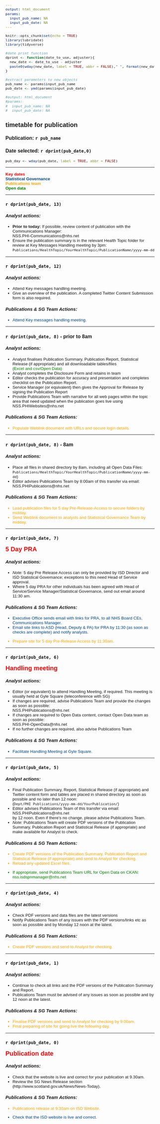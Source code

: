 ```yaml
---
output: html_document
params:
  input_pub_name: NA
  input_pub_date: NA
---
```

<style type="text/css">

div.statgov { 
color: rgb(0,71,133) !important;
}

div.statgov2 { 
color: rgb(0,71,133) !important;
font-weight: bold

}

div.pubs { 
color: orange !important;
}

div.pubs2 { 
color: orange !important;
font-weight: bold
}

div.open_data { 
color: green !important;
}

div.open_data2 { 
color: green !important;
font-weight: bold
}

div.key_date { 
color: red !important;
font-size: 20px;
font-weight: bold
}

div.key_date2 { 
color: red !important;
font-weight: bold
}

div.error { 
color: red !important;
font-size: 22px
}

body {
  font-family: Arial;
  font-size: 10pt;
}

h3 {
  font-family: Arial;
  font-size: 12pt;
}

h4 {
  font-family: Arial;
  font-size: 11pt;
}

</style>

```r
knitr::opts_chunk$set(echo = TRUE)
library(lubridate)
library(tidyverse)

#date print function
dprint <- function(date_to_use, adjuster){
  new_date <- date_to_use - adjuster
  paste0(wday(new_date, label = TRUE, abbr = FALSE)," ", format(new_date, "%d %B %Y"))
}

#extract parameters to new objects
pub_name <- params$input_pub_name
pub_date <- ymd(params$input_pub_date)

#output: html_document
#params:
#  input_pub_name: NA
#  input_pub_date: NA

```

## **timetable for publication**
### **Publication: `r pub_name`**  
### **Date selected: `r dprint(pub_date,0)`**

```r
pub_day <- wday(pub_date, label = TRUE, abbr = FALSE)
```

***
<div class = "key_date2">Key dates</div>
<div class = "statgov2">Statistical Governance</div>
<div class = "pubs2">Publications team</div>
<div class = "open_data2">Open data</div>
***

### **`r dprint(pub_date, 13)`**

#### *Analyst actions:*

* **Prior to today:**
If possible, review content of publication with the Communications Manager:<br>NSS.PHI-Communications@nhs.net
* Ensure the publication summary is in the relevant Health Topic folder for review at Key Messages Handling meeting by 3pm:<br>`Publications/HealthTopic/YourHealthTopic/PublicationName/yyyy-mm-dd`

***
### **`r dprint(pub_date, 12)`**

#### *Analyst actions:*

* Attend Key messages handling meeting.
* Give an overview of the publication. A completed Twitter Content Submission form is also required.

#### *Publications & SG Team Actions:*

<div class = "statgov">
* Attend Key messages handling meeting.
</div>

***
### **`r dprint(pub_date, 8)` - prior to 8am**

#### *Analyst actions:*

* Analyst finalises Publication Summary, Publication Report, Statistical Release (if appropriate) and all downloadable tables/files <div class = "open_data">(Excel and csv/Open Data)</div>
* Analyst completes the Disclosure Form and retains in team
* Editor checks the publication for accuracy and presentation and completes checklist on the Publication Report. 
* Service Manager (or equivalent) then gives the Approval for Release by signing the Publication Report 
* Provide Publications Team with narrative for all web pages within the topic area that need updated when the publication goes live using NSS.PHIWebsites@nhs.net 

#### *Publications & SG Team Actions:*

<div class = "pubs">
* Populate Weblink document with URLs and secure login details.
</div>

***
### **`r dprint(pub_date, 8)` - 8am**

#### *Analyst actions:*

* Place all files in shared directory by 8am, including all Open Data Files:<br> `Publications/HealthTopic/YourHealthTopic/PublicationName/yyyy-mm-dd`)
* Editor advises Publications Team by 8:00am of this transfer via email: NSS.PHIPublications@nhs.net

#### *Publications & SG Team Actions:*
<div class = "pubs">
* Load publication files for 5 day Pre-Release-Access to secure folders by midday.
* Send Weblink document to analysts and Statistical Governance Team by midday.
</div>

***
### **`r dprint(pub_date, 7)`**

<div class = "key_date">5 Day PRA</div>

#### *Analyst actions:*

* *Note:* 5 day Pre Release Access can only be provided by ISD Director and ISD Statistical Governance; exceptions to this need Head of Service approval.
* Where 5 day PRA for other individuals has been agreed with Head of Service/Service Manager/Statistical Governance, send out email around 11:30 am.

#### *Publications & SG Team Actions:*
<div class = "statgov">
* Executive Office sends email with links for PRA, to all NHS Board CEs, Communications Manager.
* Email site links to ASD (Head, Deputy & PA) for PRA by 11:30 (as soon as checks are complete) and notify analysts.
</div>
<div class = "pubs">
* Prepare site for 5 day Pre-Release Access by 11:30am.
</div>

***
### **`r dprint(pub_date, 6)`**

<div class = "key_date">Handling meeting</div>

#### *Analyst actions:*

* Editor (or equivalent) to attend Handling Meeting, if required.  This meeting is usually held at Gyle Square (teleconference with SG)
* If changes are required, advise Publications Team and provide the changes as soon as possible:<br>NSS.PHIPublications@nhs.net
* If changes are required to Open Data content, contact Open Data team as soon as possible:<br>NSS.PHI-OpenData@nhs.net
* If no further changes are required, also advise Publications Team 

#### *Publications & SG Team Actions:*
<div class = "statgov">
* Facilitate Handling Meeting at Gyle Square.
</div>

***
### **`r dprint(pub_date, 5)`**

#### *Analyst actions:*

* Final Publication Summary, Report, Statistical Release (if appropriate) and Twitter content form and tables are placed in shared directory as soon as possible and no later than 12 noon:<br>
(`Dept/PHI Publications/yyyy-mm-dd/YourPublication/`)
* Editor advises Publications Team of this transfer via email:<br>NSS.PHIPublications@nhs.net<br>by 12 noon. Even if there's no change, please advise Publications Team.
* *Note:* Publications Team will create PDF versions of the Publication Summary, Publication Report and Statistical Release (if appropriate) and make available for Analyst to check.

#### *Publications & SG Team Actions:*
<div class = "pubs">
* Create PDF versions of the Publication Summary, Publication Report and Statistical Release (if appropriate) and send to Analyst for checking.
* Reload any updated Excel files.
</div>
<div class = "open_data">
* If appropriate, send Publications Team URL for Open Data on CKAN:<br>nss.isdspnmanager@nhs.net
</div>

***
### **`r dprint(pub_date, 4)`**

#### *Analyst actions:*

* Check PDF versions and data files are the latest versions
* Notify Publications Team of any issues with the PDF versions/links etc as soon as possible and by Monday 12 noon at the latest. 

#### *Publications & SG Team Actions:*
<div class = "pubs">
* Create PDF versions and send to Analyst for checking.</div>

***
### **`r dprint(pub_date, 1)`**

#### *Analyst actions:*

* Continue to check all links and the PDF versions of the Publication Summary and Report.
* Publications Team must be advised of any issues as soon as possible and by 12 noon at the latest.

#### *Publications & SG Team Actions:*
<div class = "pubs">
* Finalise PDF versions and send to Analyst for checking by 9:00am.
* Final preparing of site for going live the following day.</div>

***
### **`r dprint(pub_date, 0)`**

<div class = "key_date">Publication date</div>

#### *Analyst actions:*

* Check that the website is live and correct for your publication at 9.30am.
* Review the SG News Release section (http://www.scotland.gov.uk/News/News-Today).

#### *Publications & SG Team Actions:*
<div class = "pubs">* Publications release at 9:30am on ISD Website.</div>
<div class = "statgov">* Check that the ISD website is live and correct.</div>
